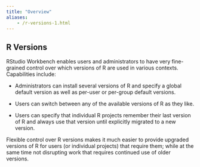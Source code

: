 ```yaml
---
title: "Overview"
aliases:
	- /r-versions-1.html
---
```


## R Versions {.pro-header}

RStudio Workbench enables users and administrators to have very fine-grained control over which versions of R are used in various contexts. Capabilities include:

-  Administrators can install several versions of R and specify a global default version as well as per-user or per-group default versions.

-  Users can switch between any of the available versions of R as they like.

- Users can specify that individual R projects remember their last version of R and always use that version until explicitly migrated to a new version.

Flexible control over R versions makes it much easier to provide upgraded versions of R for users (or individual projects) that require them; while at the same time not disrupting work that requires continued use of older versions.